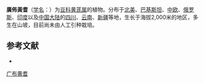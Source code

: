 {{Speciesbox
| status = 
| status_system = 
| image = Astragalus frigidus LC0326.jpg
| genus = Astragalus
| species = frigidus
| authority = (L.) A. Gray in Proc.
}}

'''廣佈黃耆'''（[[学名|学名]]：{{lang|la|''Astragalus frigidus''}}）为[[豆科|豆科]][[黄芪属|黄芪属]]的植物。分布于[[北美|北美]]、[[巴基斯坦|巴基斯坦]]、[[中欧|中欧]]、[[俄罗斯|俄罗斯]]、[[印度|印度]]以及[[中国大陆|中国大陆]]的[[四川|四川]]、[[云南|云南]]、[[新疆|新疆]]等地，生长于海拔2,000米的地区，多生在山坡，目前尚未由人工引种栽培。

== 参考文献 ==
<div class="references-small">
* {{cite web| url =http://www.bioinfo.cn/db05/KmzwSpecies.php?action=view&id=15691| title =广布黄耆| work =《中国高等植物数据库全库》| publisher =中国科学院微生物研究所| author =昆明植物研究所| accessdate =2009-02-24| deadurl =yes| archiveurl =https://web.archive.org/web/20160305022440/http://www.bioinfo.cn/db05/KmzwSpecies.php?action=view&id=15691| archivedate =2016-03-05}}
</div>
{{Taxonbar|from=Q161659}}

[[Category:黄芪属|广布黄耆]]


{{植物小作品}}